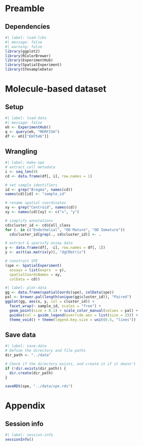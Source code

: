 # Preamble

## Dependencies

```r
#| label: load-libs
#| message: false
#| warning: false
library(ggplot2)
library(RColorBrewer)
library(ExperimentHub)
library(SpatialExperiment)
library(STexampleData)
```

# Molecule-based dataset

## Setup

```r
#| label: load-data
#| message: false
eh <- ExperimentHub()
q <- query(eh, "MERFISH")
df <- eh[["EH7546"]]
```

## Wrangling

```r
#| label: make-spe
# extract cell metadata
i <- seq_len(9)
cd <- data.frame(df[, i], row.names = 1)

# set sample identifiers
id <- grep("Bregma", names(cd))
names(cd)[id] <- "sample_id"

# rename spatial coordinates
xy <- grep("Centroid", names(cd))
xy <- names(cd)[xy] <- c("x", "y")

# simplify annotations
cd$cluster_id <- cd$Cell_class
for (. in c("Endothelial", "OD Mature", "OD Immature"))
  cd$cluster_id[grep(., cd$cluster_id)] <- .

# extract & sparsify assay data
y <- data.frame(df[, -i], row.names = df[, 1])
y <- as(t(as.matrix(y)), "dgCMatrix")

# construct SPE
(spe <- SpatialExperiment(
  assays = list(exprs  = y),
  spatialCoordsNames = xy,
  colData = cd))
```

```r
#| label: plot-data
gg <- data.frame(spatialCoords(spe), colData(spe))
pal <- brewer.pal(length(unique(gg$cluster_id)), "Paired")
ggplot(gg, aes(x, y, col = cluster_id)) +
  facet_wrap(~ sample_id, scales = "free") +
  geom_point(size = 0.1) + scale_color_manual(values = pal) +
  guides(col = guide_legend(override.aes = list(size = 2))) +
  theme_void() + theme(legend.key.size = unit(0.5, "lines"))
```

## Save data

```r
#| label: save-data
# Define the directory and file paths
dir_path <- "../data"

# Check if the directory exists, and create it if it doesn't
if (!dir.exists(dir_path)) {
  dir.create(dir_path)
}

saveRDS(spe, "../data/spe.rds")
```

# Appendix

## Session info

```r
#| label: session-info
sessionInfo()
```
